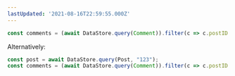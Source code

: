 ```yaml
---
lastUpdated: '2021-08-16T22:59:55.000Z'
---
```

```js
const comments = (await DataStore.query(Comment)).filter(c => c.postID === "123");
```

Alternatively:

```js
const post = await DataStore.query(Post, "123");
const comments = (await DataStore.query(Comment)).filter(c => c.postID === post.id);
```
